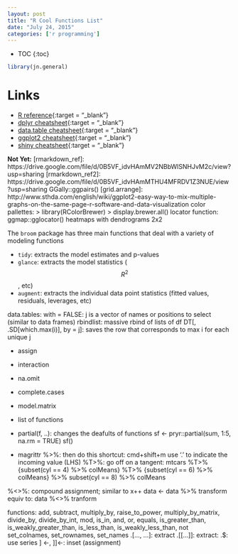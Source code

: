 ```yaml
---
layout: post
title: "R Cool Functions List"
date: "July 24, 2015"
categories: ['r programming']
---
```


* TOC
{:toc}

```r
library(jn.general)
```

# Links

* [R reference][r_ref]{:target = "_blank"}
* [dplyr cheatsheet][dplyr_ref]{:target = "_blank"}
* [data.table cheatsheet][data.table_ref]{:target = "_blank"}
* [ggplot2 cheatsheet][ggplot2_ref]{:target = "_blank"}
* [shiny cheatsheet][shiny_ref]{:target = "_blank"}




[r_ref]: https://drive.google.com/file/d/0B5VF_idvHAmMMWN5dmhaT05IRkk/view?usp=sharing
[dplyr_ref]: https://drive.google.com/file/d/0B5VF_idvHAmMblBxTjEwRWZXYjQ/view?usp=sharing
[data.table_ref]: https://drive.google.com/file/d/0B5VF_idvHAmMYUtxVHVUVFVDbGc/view?usp=sharing
[ggplot2_ref]: https://drive.google.com/file/d/0B5VF_idvHAmMd1RDSlFYQ0lSZFE/view?usp=sharing
[shiny_ref]: https://drive.google.com/file/d/0B5VF_idvHAmMU0JWZmtWSXF0dHc/view?usp=sharing

**Not Yet:**
[rmarkdown_ref]: https://drive.google.com/file/d/0B5VF_idvHAmMV2NBbWlSNHJvM2c/view?usp=sharing
[rmarkdown_ref2]: https://drive.google.com/file/d/0B5VF_idvHAmMTHU4MFRDV1Z3NUE/view?usp=sharing
GGally::ggpairs()
[grid.arrange]: http://www.sthda.com/english/wiki/ggplot2-easy-way-to-mix-multiple-graphs-on-the-same-page-r-software-and-data-visualization
color pallettes:
> library(RColorBrewer)
> display.brewer.all()
locator function:
ggmap::gglocator()
heatmaps with dendrograms 2x2


The `broom` package has three main functions that deal with a variety of modeling functions

* `tidy`: extracts the model estimates and p-values
* `glance`: extracts the model statistics ($$R^2$$, etc)
* `augment`: extracts the individual data point statistics (fitted values, residuals, leverages, etc)


data.tables:
with = FALSE: j is a vector of names or positions to select (similar to data frames)
rbindlist: massive rbind of lists of df
DT[, .SD[which.max(i)], by = j]: saves the row that corresponds to max i for each unique j


* assign
* interaction
* na.omit
* complete.cases
* model.matrix

* list of functions

* partial(f, ..): changes the deafults of functions
sf <- pryr::partial(sum, 1:5, na.rm = TRUE)
sf()

* magrittr
%>%: then do this
shortcut: cmd+shift+m
use '.' to indicate the incoming value (LHS)
%T>%: go off on a tangent:
mtcars  %T>% {subset(cyl ==  4) %>% colMeans} %T>% {subset(cyl == 6) %>% colMeans} %>% subset(cyl == 8) %>% colMeans

%<>%: compound assignment; similar to x++
data <- data %>% transform
equiv to:
data %<>% tranform

functions:
add, subtract, multiply_by, raise_to_power, multiply_by_matrix, divide_by, divide_by_int, mod, is_in, and, or, equals, is_greater_than, is_weakly_greater_than, is_less_than, is_weakly_less_than, not
set_colnames, set_rownames, set_names
.[..., ...]: extract
.[[...]]: extract:
.$: use series
] <-,  ]]<-: inset (assignment)



